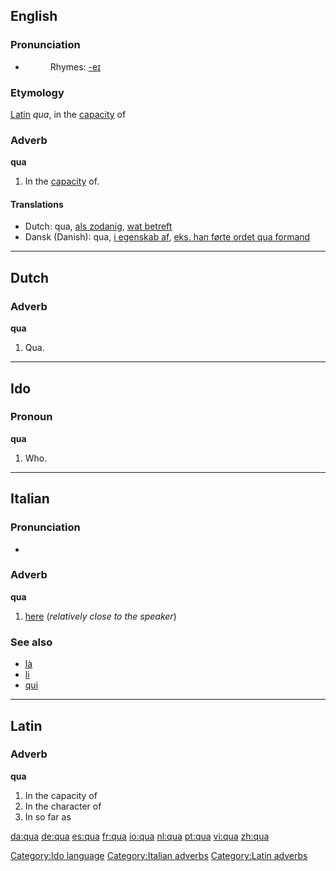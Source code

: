 ==English==

===Pronunciation===
*{{IPA|/kwɑː/}}
*:Rhymes: [[Rhymes:English:-eɪ|-eɪ]]

===Etymology===
[[Latin]] ''qua'', in the [[capacity]] of

===Adverb===
'''qua'''

# In the [[capacity]] of.

====Translations====
{{top}}
*Dutch: qua, [[als zodanig]], [[wat betreft]]
*Dansk (Danish): qua, [[i egenskab af]], [[eks. han førte ordet qua formand]]
{{mid}}
{{bottom}}

----

==Dutch==

===Adverb===
'''qua'''

# Qua.

----

==Ido==

===Pronoun===
'''qua'''

# Who.

[[Category:Ido language]]

----

==Italian==

===Pronunciation===
*{{IPA|/kwa/}}

===Adverb===
'''qua'''

# [[here]] (''relatively close to the speaker'') <!--can't remember whether this is true, or whether this applies to "qui" instead-->

===See also===
*[[là#Italian|là]]
*[[li#Italian|li]]
*[[qui#Italian|qui]]

----

==Latin==

===Adverb===
'''qua'''

# In the capacity of
# In the character of
# In so far as

[[Category:Italian adverbs]]
[[Category:Latin adverbs]]

[[da:qua]]
[[de:qua]]
[[es:qua]]
[[fr:qua]]
[[io:qua]]
[[nl:qua]]
[[pt:qua]]
[[vi:qua]]
[[zh:qua]]